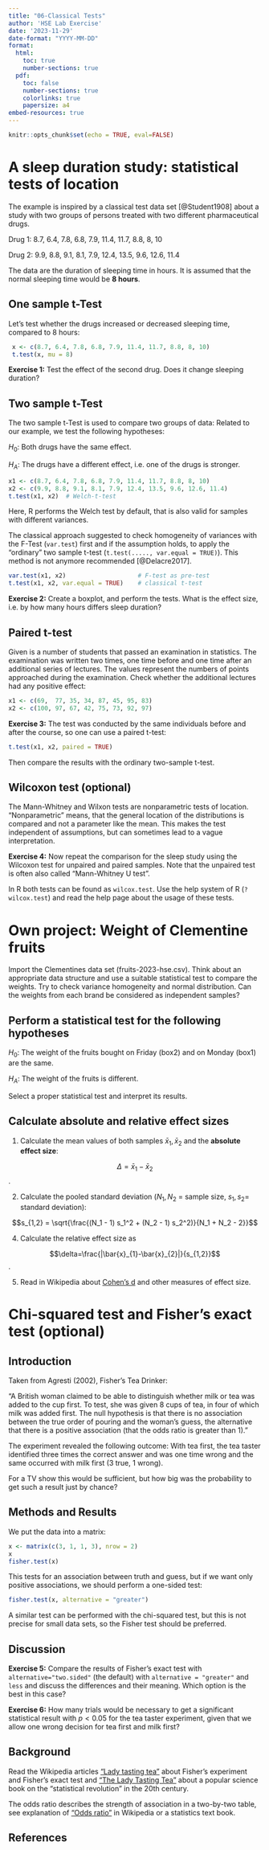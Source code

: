 ---
title: "06-Classical Tests"
author: 'HSE Lab Exercise'
date: '2023-11-29'
date-format: "YYYY-MM-DD"
format:
  html:
    toc: true
    number-sections: true
  pdf:
    toc: false
    number-sections: true
    colorlinks: true
    papersize: a4
embed-resources: true    
---

```{r setup, include=FALSE}
knitr::opts_chunk$set(echo = TRUE, eval=FALSE)
```

<!--
**Preface**

The following exercises demonstrate some of the most common classical tests by 
means of simple examples.
-->

# A sleep duration study: statistical tests of location

The example is inspired by a classical test data set
[@Student1908] about a study with two groups of persons treated with
two different pharmaceutical drugs.

Drug 1: 8.7, 6.4, 7.8, 6.8, 7.9, 11.4, 11.7, 8.8, 8, 10

Drug 2: 9.9, 8.8, 9.1, 8.1, 7.9, 12.4, 13.5, 9.6, 12.6, 11.4

The data are the duration of sleeping time in hours. It
is assumed that the normal sleeping time would be **8 hours**.

## One sample t-Test

Let's test whether the drugs increased or decreased
sleeping time, compared to 8 hours:

```{r}
 x <- c(8.7, 6.4, 7.8, 6.8, 7.9, 11.4, 11.7, 8.8, 8, 10)
 t.test(x, mu = 8)
```

**Exercise 1:** Test the effect of the second drug. Does it change sleeping duration?


## Two sample t-Test

The two sample t-Test is used to compare two groups of data: Related
to our example, we test the following hypotheses:

$H_0$: Both drugs have the same effect.

$H_A$: The drugs have a different effect, i.e. one of the drugs is stronger.


```{r eval=FALSE}
x1 <- c(8.7, 6.4, 7.8, 6.8, 7.9, 11.4, 11.7, 8.8, 8, 10)
x2 <- c(9.9, 8.8, 9.1, 8.1, 7.9, 12.4, 13.5, 9.6, 12.6, 11.4)
t.test(x1, x2)  # Welch-t-test
```


Here, R performs the Welch test by default, that is also valid for samples with 
different variances.

The classical approach suggested to check homogeneity of variances with the 
F-Test (`var.test`) first and if the assumption holds, to apply the "ordinary" 
two sample t-test (`t.test(....., var.equal = TRUE)`). This method is not 
anymore recommended  [@Delacre2017].


```{r eval=FALSE}
var.test(x1, x2)                    # F-test as pre-test
t.test(x1, x2, var.equal = TRUE)    # classical t-test
```


**Exercise 2:** Create a boxplot, and perform the tests. What is the effect 
size, i.e. by how many hours differs sleep duration?

## Paired t-test

Given is a number of students that passed an examination in statistics. The examination
was written two times, one time before and one time after an additional
series of lectures. The values represent the numbers of points approached
during the examination. Check whether the additional lectures had any positive effect:

```{r eval=FALSE}
x1 <- c(69,  77, 35, 34, 87, 45, 95, 83)
x2 <- c(100, 97, 67, 42, 75, 73, 92, 97)
```

**Exercise 3:** The test was conducted by the same individuals before and after 
the course, so one can use a paired t-test:


```{r eval=FALSE}
t.test(x1, x2, paired = TRUE)
```

Then compare the results with the ordinary two-sample t-test.

## Wilcoxon test (optional)

The Mann-Whitney and Wilxon tests are nonparametric tests of location. 
"Nonparametric" means, that the general location of the distributions is compared
and not a parameter like the mean. This makes the test independent of assumptions,
but can sometimes lead to a vague interpretation.

**Exercise 4:** Now repeat the comparison for the sleep study using the
Wilcoxon test for unpaired and paired samples. Note that the unpaired
test is often also called "Mann-Whitney U test".

In R both tests can be found as `wilcox.test`. Use the help
system of R (`?wilcox.test`) and read the help page about the
usage of these tests.




# Own project: Weight of Clementine fruits

Import the Clementines data set (fruits-2023-hse.csv). Think about an 
appropriate data structure and use a suitable statistical test to compare the weights. 
Try to check variance homogeneity and normal distribution. 
Can the weights from each brand be considered as independent samples?

## Perform a statistical test for the following hypotheses

$H_0$: The weight of the fruits bought on Friday (box2) and on Monday (box1) are the same.

$H_A$: The weight of the fruits is different.

Select a proper statistical test and interpret its results.


## Calculate absolute and relative effect sizes

1. Calculate the mean values of both samples $\bar{x}_{1}, \bar{x}_{2}$ and the **absolute effect size**:

$$\Delta=\bar{x}_{1}-\bar{x}_{2}$$.

2. Calculate the pooled standard deviation ($N_1, N_2$ = sample size, $s_1, s_2$= standard deviation):

$$s_{1,2} = \sqrt{\frac{(N_1 - 1) s_1^2 + (N_2 - 1) s_2^2)}{N_1 + N_2 - 2}}$$

4. Calculate the relative effect size as 

$$\delta=\frac{|\bar{x}_{1}-\bar{x}_{2}|}{s_{1,2}}$$.

5. Read in Wikipedia about [Cohen's d](https://en.wikipedia.org/wiki/Effect_size#Cohen's_d) and other measures of effect size.


\pagebreak


# Chi-squared test and Fisher's exact test (optional)

## Introduction

Taken from Agresti (2002), Fisher's Tea Drinker:

"A British woman claimed to be able to distinguish whether milk or
tea was added to the cup first.  To test, she was given 8 cups of tea,
in four of which milk was added first.  The null hypothesis is that
there is no association between the true order of pouring and the
woman's guess, the alternative that there is a positive association
(that the odds ratio is greater than 1)."

The experiment revealed the following outcome:
With tea first, the tea taster identified three times the correct answer and was
one time wrong and the same occurred with milk first (3 true, 1 wrong).

For a TV show this would be sufficient, but how big was the probability to get
such a result just by chance?

## Methods and Results

We put the data into a matrix:


```{r eval=FALSE}
x <- matrix(c(3, 1, 1, 3), nrow = 2)
x
fisher.test(x)
```

This tests for an association between truth and guess, but if we want
only positive associations, we should perform a one-sided test:

```{r eval=FALSE}
fisher.test(x, alternative = "greater")
```

A similar test can be performed with the chi-squared test, but this is
not precise for small data sets, so the Fisher test should be
preferred.

## Discussion

**Exercise 5:** 
Compare the results of Fisher's exact test with `alternative="two.sided"` 
(the default) with `alternative = "greater"` and `less` and discuss the 
differences and their meaning. Which option is the best in this case?

**Exercise 6:** 
How many trials would be necessary to get a
significant statistical result with $p < 0.05$ for the tea taster
experiment, given that we allow one wrong decision for tea first and
milk first?

## Background

Read the Wikipedia articles ["Lady tasting tea"](https://en.wikipedia.org/wiki/Lady_tasting_tea) about Fisher's experiment and Fisher's exact test and
["The Lady Tasting Tea"](https://en.wikipedia.org/wiki/The_Lady_Tasting_Tea) 
about a popular science book on the "statistical revolution" in the 20th century.

The odds ratio describes the strength of association in a two-by-two table, see 
explanation of ["Odds ratio"](https://en.wikipedia.org/wiki/Odds_ratio) in Wikipedia 
or a statistics text book.

<!-- to do: include 2x2 table and equation of odds ratio / -->


## References
